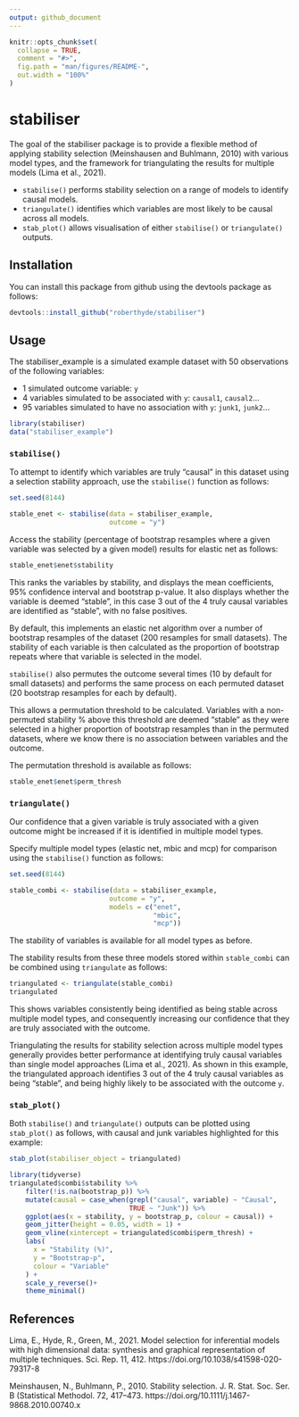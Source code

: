 ```yaml
---
output: github_document
---
```


<!-- README.md is generated from README.Rmd. Please edit that file -->

```r
knitr::opts_chunk$set(
  collapse = TRUE,
  comment = "#>",
  fig.path = "man/figures/README-",
  out.width = "100%"
)
```

<!-- badges: start -->
<!-- badges: end -->

# stabiliser

The goal of the stabiliser package is to provide a flexible method of applying stability selection (Meinshausen and Buhlmann, 2010) with various model types, and the framework for triangulating the results for multiple models (Lima et al., 2021). 

* `stabilise()` performs stability selection on a range of models to identify causal models.
* `triangulate()` identifies which variables are most likely to be causal across all models. 
* `stab_plot()` allows visualisation of either `stabilise()` or `triangulate()` outputs. 

## Installation

You can install this package from github using the devtools package as follows:

```r
devtools::install_github("roberthyde/stabiliser")
```

## Usage

The stabiliser_example is a simulated example dataset with 50 observations of the following variables:

* 1 simulated outcome variable: `y`
* 4 variables simulated to be associated with `y`: `causal1`, `causal2`... 
* 95 variables simulated to have no association with `y`: `junk1`, `junk2`...

```r
library(stabiliser)
data("stabiliser_example")
```

### `stabilise()`

To attempt to identify which variables are truly "causal" in this dataset using a selection stability approach, use the `stabilise()` function as follows:

```r
set.seed(8144)
```


```r
stable_enet <- stabilise(data = stabiliser_example,
                         outcome = "y")
```

Access the stability (percentage of bootstrap resamples where a given variable was selected by a given model) results for elastic net as follows:

```r
stable_enet$enet$stability
```

This ranks the variables by stability, and displays the mean coefficients, 95% confidence interval and bootstrap p-value. It also displays whether the variable is deemed "stable", in this case 3 out of the 4 truly causal variables are identified as "stable", with no false positives. 

By default, this implements an elastic net algorithm over a number of bootstrap resamples of the dataset (200 resamples for small datasets). The stability of each variable is then calculated as the proportion of bootstrap repeats where that variable is selected in the model. 

`stabilise()` also permutes the outcome several times (10 by default for small datasets) and performs the same process on each permuted dataset (20 bootstrap resamples for each by default).

This allows a permutation threshold to be calculated. Variables with a non-permuted stability % above this threshold are deemed "stable" as they were selected in a higher proportion of bootstrap resamples than in the permuted datasets, where we know there is no association between variables and the outcome.  

The permutation threshold is available as follows: 

```r
stable_enet$enet$perm_thresh
```

### `triangulate()`

Our confidence that a given variable is truly associated with a given outcome might be increased if it is identified in multiple model types. 

Specify multiple model types (elastic net, mbic and mcp) for comparison using the `stabilise()` function as follows:

```r
set.seed(8144)
```

```r
stable_combi <- stabilise(data = stabiliser_example,
                         outcome = "y",
                         models = c("enet",
                                    "mbic",
                                    "mcp"))
```

The stability of variables is available for all model types as before. 

The stability results from these three models stored within `stable_combi` can be combined using `triangulate` as follows:

```r
triangulated <- triangulate(stable_combi)
triangulated
```

This shows variables consistently being identified as being stable across multiple model types, and consequently increasing our confidence that they are truly associated with the outcome. 

Triangulating the results for stability selection across multiple model types generally provides better performance at identifying truly causal variables than single model approaches (Lima et al., 2021). As shown in this example, the triangulated approach identifies 3 out of the 4 truly causal variables as being "stable", and being highly likely to be associated with the outcome `y`.

### `stab_plot()`

Both `stabilise()` and `triangulate()` outputs can be plotted using `stab_plot()` as follows, with causal and junk variables highlighted for this example: 

```r
stab_plot(stabiliser_object = triangulated)
```
```r
library(tidyverse)
triangulated$combi$stability %>%
    filter(!is.na(bootstrap_p)) %>%
    mutate(causal = case_when(grepl("causal", variable) ~ "Causal",
                              TRUE ~ "Junk")) %>%
    ggplot(aes(x = stability, y = bootstrap_p, colour = causal)) +
    geom_jitter(height = 0.05, width = 1) +
    geom_vline(xintercept = triangulated$combi$perm_thresh) +
    labs(
      x = "Stability (%)",
      y = "Bootstrap-p",
      colour = "Variable"
    ) +
    scale_y_reverse()+
    theme_minimal()
```

## References
Lima, E., Hyde, R., Green, M., 2021. Model selection for inferential models with high dimensional data: synthesis and graphical representation of multiple techniques. Sci. Rep. 11, 412. https://doi.org/10.1038/s41598-020-79317-8

Meinshausen, N., Buhlmann, P., 2010. Stability selection. J. R. Stat. Soc. Ser. B (Statistical Methodol. 72, 417–473. https://doi.org/10.1111/j.1467-9868.2010.00740.x
